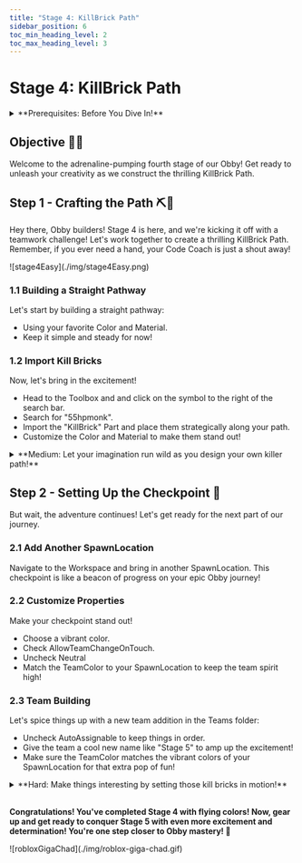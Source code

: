 ```yaml
---
title: "Stage 4: KillBrick Path"
sidebar_position: 6
toc_min_heading_level: 2
toc_max_heading_level: 3
---
```



# Stage 4: KillBrick Path

<details>
    <summary>**Prerequisites: Before You Dive In!**</summary>

    Before you dive into the excitement of Stage 4 and conquer the challenging Killbrick Path, make sure you've conquered these thrilling adventures:

    **1. Intro**

    You've embarked on this coding journey with eagerness and excitement, now get ready to take it up a notch!
    
    **2. Setup**

    You've laid the groundwork for your Obby adventure, ensuring everything is ready for your creative genius to shine.

    **3. Stage 1: Ascending Walls**

    You've scaled heights and overcome obstacles, mastering the basics of obstacle creation. Now, let's push those boundaries even further!

    **4. Stage 2: Sphere Stairs**

    You've navigated through spheres and conquered stairs, showcasing your building skills. Get ready to elevate your game even more!

    **5. Stage 3: Plank Walkway**

    You've walked the plank with finesse, creating a path of adventure. Now, let's gear up for the next challenge and keep the excitement going!

    **You're all set and pumped up to tackle Stage 4 like a true Obby champion! 🚀**
</details>

<div align="center">
  <ReactPlayer controls url={MyVideoUrl}/>
</div>

## Objective 🧐🗿

Welcome to the adrenaline-pumping fourth stage of our Obby! Get ready to unleash your creativity as we construct the thrilling KillBrick Path.

## Step 1 - Crafting the Path ⛏️👣

Hey there, Obby builders! Stage 4 is here, and we're kicking it off with a teamwork challenge! Let's work together to create a thrilling KillBrick Path. Remember, if you ever need a hand, your Code Coach is just a shout away!

<div className='image-wrapper'>
    ![stage4Easy](./img/stage4Easy.png)
</div>

### 1.1 Building a Straight Pathway

Let's start by building a straight pathway:
- Using your favorite Color and Material.
- Keep it simple and steady for now!

### 1.2 Import Kill Bricks

Now, let's bring in the excitement! 
- Head to the Toolbox and and click on the symbol to the right of the search bar.
- Search for "55hpmonk". 
- Import the "KillBrick" Part and place them strategically along your path.
- Customize the Color and Material to make them stand out!

<details>
    <summary>**Medium: Let your imagination run wild as you design your own killer path!**</summary>

    <div className='image-wrapper'>
        ![stage4Medium](./img/stage4Medium.png)
    </div>

    <br  />
    
    **1.1 Create a Pathway**

    Let your imagination run wild as you design a pathway full of twists and turns! Use your favorite colors and materials to make it uniquely yours.

    **1.2 Import Kill bricks**

    Now, let's add some excitement! 
    - Head to the Toolbox and and click on the symbol to the right of the search bar.
    - Search for "55hpmonk". 
    - Import the "KillBrick" Part and place them strategically along your path.
    - Customize the Color and Material to make them stand out!
</details>

## Step 2 - Setting Up the Checkpoint 🚩

But wait, the adventure continues! Let's get ready for the next part of our journey.

### 2.1 Add Another SpawnLocation

Navigate to the Workspace and bring in another SpawnLocation. This checkpoint is like a beacon of progress on your epic Obby journey!

### 2.2 Customize Properties

Make your checkpoint stand out!
- Choose a vibrant color.
- Check AllowTeamChangeOnTouch.
- Uncheck Neutral
- Match the TeamColor to your SpawnLocation to keep the team spirit high!

### 2.3 Team Building

Let's spice things up with a new team addition in the Teams folder:
- Uncheck AutoAssignable to keep things in order.
- Give the team a cool new name like "Stage 5" to amp up the excitement!
- Make sure the TeamColor matches the vibrant colors of your SpawnLocation for that extra pop of fun!

<details>
    <summary>**Hard: Make things interesting by setting those kill bricks in motion!**</summary>

    **If you want more of a challenge by recreating the video yourself, follow these steps:**

    Hey fearless adventurers! Stage 4 just got a whole lot trickier, but I know you're up for the challenge! Get ready to add an extra twist to the KillBrick Path by setting those bricks in motion. Remember, your Code Coach is here to help, but if you tackle this challenge solo, you'll earn some serious bonus points!

    **Description** 

    We are going to create a script that makes a brick in Roblox grow and shrink continuously. Additionally, when a player touches the brick, it will cause the player's character to lose all health. Here's what we want to accomplish: 

    **Step 1 - Start with a Brick:**
    
    We have a brick that starts at a certain height. 

    **Step 2 - Grow and Shrink:**
    
    The brick will grow taller until it reaches a maximum height, then shrink back to its original height, and keep repeating this process. 

    **Step 3 - Player Touch Detection:**
    
    If a player touches the brick, their character will lose all health. 

    By doing this, the brick will keep growing and shrinking, and it will affect players when they touch it. 

    <br  />

    **Instructions and Code Logic**
    
    **Step 1 - Set Up the Starting Variables:**

    - Create a variable for the brick by setting it to the `Parent` of the script. 

    - Create a variable to remember the original height of the brick. 

    - Create a variable for the maximum height the brick can grow to (`maxHeight`). 

    - Create a variable for how fast the brick will grow and shrink (`speed`). 

    - Create a true/false variable (`isAscending`) to know if the brick is growing, starting with `true`. 

    **Step 2 - Create a Function:**

    - Define a function named `PlayerTouched` that takes a part (`Part`) as an argument. 

    - Inside the function, check if the part's parent is a player's character. 

    - If it is, set the player's character's health to 0. 

    **Step 3 - Connect the Function:** 

    - Connect the `PlayerTouched` function to the brick's `Touched` event. 

    **Step 4 - Make an Infinite Loop:**

    - Create a loop that runs forever using `while true do`. 

    **Step 5 - Grow the Brick:**

    - Inside the loop, check if `isAscending` is `true`. 

    - If it is, create another loop to make the brick grow taller until it reaches `maxHeight`. 

    **Step 6 - Shrink the Brick:** 

    - If `isAscending` is `false`, create another loop to make the brick shrink back to its original height. 

    **Step 7 - Pause the Loop:**

    - Use the `wait` function to pause the loop for a short time during each step of growing and shrinking. 

    **Step 8 - Change Direction**

    - After the brick has grown to `maxHeight`, set `isAscending` to `false` to start shrinking. 

    - After the brick has shrunk to its original height, set `isAscending` to `true` to start growing again. 

    <br  />

   **Putting It All Together**

    - Start by setting up your brick and other variables. 

    - Define a function named `PlayerTouched` to handle when a player touches the brick. 

    - Connect the `PlayerTouched` function to the brick's `Touched` event. 

    - Create an infinite loop using `while true do`. 

    - Inside the loop, make the brick grow if `isAscending` is `true`. 

    - If `isAscending` is `false`, make the brick shrink. 

    - Use the `wait` function to pause the loop during each step. 

    - Change the direction of growth when the brick reaches the maximum or original height. 

    {/* <br  />

    **Extra Points Challenge:**

    Feeling ready for a challenge? Copy your completed script and apply it to the remaining kill bricks. Can you conquer this stage solo, without any help from your Code Coach? It's time to test your skills and aim for that flawless execution!

    But remember, even the mightiest heroes seek support from time to time. If you need guidance, don't hesitate to ask your Code Coach for assistance. However, if you manage to conquer this challenge independently, you'll earn some serious coding bragging rights!

    So, gear up, brave coders, and prepare to conquer the moving kill bricks of **Stage 4 - Hard**! Your coding journey is about to begin! 🚀💻 */}
</details>

<br  />

**Congratulations! You've completed Stage 4 with flying colors! Now, gear up and get ready to conquer Stage 5 with even more excitement and determination! You're one step closer to Obby mastery! 🌟**

<div style={{
    margin: '0 auto',
    width: '70%',
    height: 'auto',
}}>
    ![robloxGigaChad](./img/roblox-giga-chad.gif)
</div>

<div align='center'>
    <ReactAudioPlayer
        src={audioFile}
        controls
    />
</div>